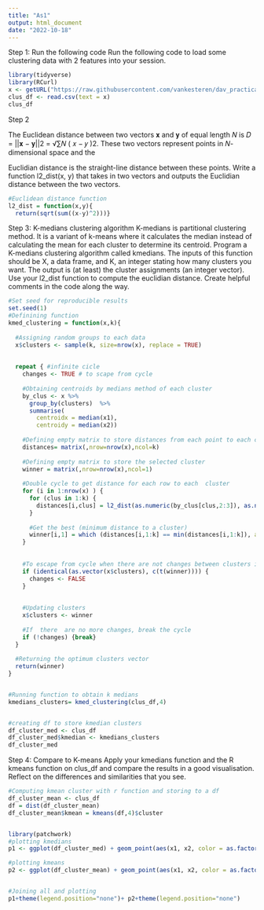 ```yaml
---
title: "As1"
output: html_document
date: "2022-10-18"
---
```


Step 1: Run the following code
Run the following code to load some clustering data with 2 features into your session.

```r
library(tidyverse)
library(RCurl)
x <- getURL("https://raw.githubusercontent.com/vankesteren/dav_practicals/master/12_Unsupervised_learning_Clustering/data/clusterdata.csv")
clus_df <- read.csv(text = x)
clus_df

```
Step 2

The Euclidean distance between two vectors 𝐱 and 𝐲 of equal length 𝑁 is 𝐷 = ||𝐱 − 𝐲||2 = √∑𝑁 ( 𝑥 − 𝑦 )2. These two vectors represent points in 𝑁-dimensional space and the

Euclidian distance is the straight-line distance between these points.
Write a function l2_dist(x, y) that takes in two vectors and outputs the Euclidian distance between the two vectors.

```r
#Euclidean distance function
l2_dist = function(x,y){
  return(sqrt(sum((x-y)^2)))}
```

Step 3: K-medians clustering algorithm
K-medians is partitional clustering method. It is a variant of k-means where it calculates the median instead of calculating the mean for each cluster to determine its centroid.
Program a K-medians clustering algorithm called kmedians. The inputs of this function should be X, a data frame, and K, an integer stating how many clusters you want. The output is (at least) the cluster assignments (an integer vector). Use your l2_dist function to compute the euclidian distance. Create helpful comments in the code along the way.

```r
#Set seed for reproducible results
set.seed(1)
#Definining function
kmed_clustering = function(x,k){
  
  #Assigning random groups to each data
  x$clusters <- sample(k, size=nrow(x), replace = TRUE)
  
 
  repeat { #infinite cicle 
    changes <- TRUE # to scape from cycle
    
    #Obtaining centroids by medians method of each cluster 
    by_clus <- x %>% 
      group_by(clusters)  %>%
      summarise(
        centroidx = median(x1),
        centroidy = median(x2))
    
    #Defining empty matrix to store distances from each point to each cluster
    distances= matrix(,nrow=nrow(x),ncol=k)
    
    #Defining empty matrix to store the selected cluster
    winner = matrix(,nrow=nrow(x),ncol=1)
    
    #Double cycle to get distance for each row to each  cluster
    for (i in 1:nrow(x) ) {
      for (clus in 1:k) { 
        distances[i,clus] = l2_dist(as.numeric(by_clus[clus,2:3]), as.numeric(x[i,1:2]))
      }
      
      #Get the best (minimum distance to a cluster)
      winner[i,1] = which (distances[i,1:k] == min(distances[i,1:k]), arr.ind = TRUE)
    }
    
    
    #To escape from cycle when there are not changes between clusters in  2 consecutive iterations
    if (identical(as.vector(x$clusters), c(t(winner)))) {
      changes <- FALSE
    }
    
    
    #Updating clusters 
    x$clusters <- winner
    
    #If  there  are no more changes, break the cycle
    if (!changes) {break} 
  }
  
  #Returning the optimum clusters vector
  return(winner)
}


#Running function to obtain k medians
kmedians_clusters= kmed_clustering(clus_df,4)


#creating df to store kmedian clusters
df_cluster_med <- clus_df
df_cluster_med$kmedian <- kmedians_clusters
df_cluster_med

```


Step 4: Compare to K-means
Apply your kmedians function and the R kmeans function on clus_df and compare the results in a good visualisation. Reflect on the differences and similarities that you see.


```r
#Computing kmean cluster with r function and storing to a df
df_cluster_mean <- clus_df
df = dist(df_cluster_mean)
df_cluster_mean$kmean = kmeans(df,4)$cluster


library(patchwork)
#plotting kmedians
p1 <- ggplot(df_cluster_med) + geom_point(aes(x1, x2, color = as.factor(kmedian)))  + ggtitle("K-medians clusters")

#plotting kmeans
p2 <- ggplot(df_cluster_mean) + geom_point(aes(x1, x2, color = as.factor(kmean))) + ggtitle("K-means clusters")


#Joining all and plotting
p1+theme(legend.position="none")+ p2+theme(legend.position="none")
```





